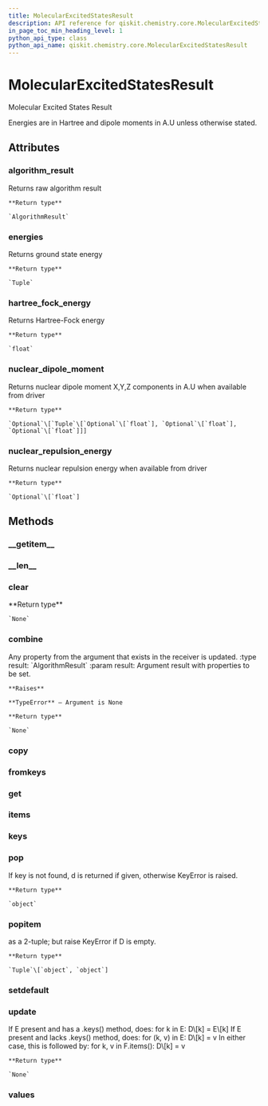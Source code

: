 ```yaml
---
title: MolecularExcitedStatesResult
description: API reference for qiskit.chemistry.core.MolecularExcitedStatesResult
in_page_toc_min_heading_level: 1
python_api_type: class
python_api_name: qiskit.chemistry.core.MolecularExcitedStatesResult
---
```


# MolecularExcitedStatesResult

<Class id="qiskit.chemistry.core.MolecularExcitedStatesResult" isDedicatedPage={true} github="https://github.com/qiskit-community/qiskit-aqua/tree/stable/0.7/qiskit/chemistry/core/chemistry_operator.py" signature="MolecularExcitedStatesResult(a_dict=None)" modifiers="class">
  Molecular Excited States Result

  Energies are in Hartree and dipole moments in A.U unless otherwise stated.

  ## Attributes

  <span id="molecularexcitedstatesresult-algorithm-result" />

  ### algorithm\_result

  <Attribute id="qiskit.chemistry.core.MolecularExcitedStatesResult.algorithm_result" attributeTypeHint="qiskit.aqua.algorithms.algorithm_result.AlgorithmResult">
    Returns raw algorithm result

    **Return type**

    `AlgorithmResult`
  </Attribute>

  <span id="molecularexcitedstatesresult-energies" />

  ### energies

  <Attribute id="qiskit.chemistry.core.MolecularExcitedStatesResult.energies" attributeTypeHint="Tuple">
    Returns ground state energy

    **Return type**

    `Tuple`
  </Attribute>

  <span id="molecularexcitedstatesresult-hartree-fock-energy" />

  ### hartree\_fock\_energy

  <Attribute id="qiskit.chemistry.core.MolecularExcitedStatesResult.hartree_fock_energy" attributeTypeHint="float">
    Returns Hartree-Fock energy

    **Return type**

    `float`
  </Attribute>

  <span id="molecularexcitedstatesresult-nuclear-dipole-moment" />

  ### nuclear\_dipole\_moment

  <Attribute id="qiskit.chemistry.core.MolecularExcitedStatesResult.nuclear_dipole_moment" attributeTypeHint="Optional[Tuple[Optional[float], Optional[float], Optional[float]]]">
    Returns nuclear dipole moment X,Y,Z components in A.U when available from driver

    **Return type**

    `Optional`\[`Tuple`\[`Optional`\[`float`], `Optional`\[`float`], `Optional`\[`float`]]]
  </Attribute>

  <span id="molecularexcitedstatesresult-nuclear-repulsion-energy" />

  ### nuclear\_repulsion\_energy

  <Attribute id="qiskit.chemistry.core.MolecularExcitedStatesResult.nuclear_repulsion_energy" attributeTypeHint="Optional[float]">
    Returns nuclear repulsion energy when available from driver

    **Return type**

    `Optional`\[`float`]
  </Attribute>

  ## Methods

  <span id="molecularexcitedstatesresult-getitem" />

  ### \_\_getitem\_\_

  <Function id="qiskit.chemistry.core.MolecularExcitedStatesResult.__getitem__" signature="MolecularExcitedStatesResult.__getitem__(key)" />

  <span id="molecularexcitedstatesresult-len" />

  ### \_\_len\_\_

  <Function id="qiskit.chemistry.core.MolecularExcitedStatesResult.__len__" signature="MolecularExcitedStatesResult.__len__()" />

  <span id="molecularexcitedstatesresult-clear" />

  ### clear

  <Function id="qiskit.chemistry.core.MolecularExcitedStatesResult.clear" signature="MolecularExcitedStatesResult.clear()">
    **Return type**

    `None`
  </Function>

  <span id="molecularexcitedstatesresult-combine" />

  ### combine

  <Function id="qiskit.chemistry.core.MolecularExcitedStatesResult.combine" signature="MolecularExcitedStatesResult.combine(result)">
    Any property from the argument that exists in the receiver is updated. :type result: `AlgorithmResult` :param result: Argument result with properties to be set.

    **Raises**

    **TypeError** – Argument is None

    **Return type**

    `None`
  </Function>

  <span id="molecularexcitedstatesresult-copy" />

  ### copy

  <Function id="qiskit.chemistry.core.MolecularExcitedStatesResult.copy" signature="MolecularExcitedStatesResult.copy()" />

  <span id="molecularexcitedstatesresult-fromkeys" />

  ### fromkeys

  <Function id="qiskit.chemistry.core.MolecularExcitedStatesResult.fromkeys" signature="MolecularExcitedStatesResult.fromkeys(iterable, value=None)" modifiers="classmethod" />

  <span id="molecularexcitedstatesresult-get" />

  ### get

  <Function id="qiskit.chemistry.core.MolecularExcitedStatesResult.get" signature="MolecularExcitedStatesResult.get(k[, d]) → D[k] if k in D, else d.  d defaults to None." />

  <span id="molecularexcitedstatesresult-items" />

  ### items

  <Function id="qiskit.chemistry.core.MolecularExcitedStatesResult.items" signature="MolecularExcitedStatesResult.items() → a set-like object providing a view on D’s items" />

  <span id="molecularexcitedstatesresult-keys" />

  ### keys

  <Function id="qiskit.chemistry.core.MolecularExcitedStatesResult.keys" signature="MolecularExcitedStatesResult.keys() → a set-like object providing a view on D’s keys" />

  <span id="molecularexcitedstatesresult-pop" />

  ### pop

  <Function id="qiskit.chemistry.core.MolecularExcitedStatesResult.pop" signature="MolecularExcitedStatesResult.pop(key, default=None)">
    If key is not found, d is returned if given, otherwise KeyError is raised.

    **Return type**

    `object`
  </Function>

  <span id="molecularexcitedstatesresult-popitem" />

  ### popitem

  <Function id="qiskit.chemistry.core.MolecularExcitedStatesResult.popitem" signature="MolecularExcitedStatesResult.popitem()">
    as a 2-tuple; but raise KeyError if D is empty.

    **Return type**

    `Tuple`\[`object`, `object`]
  </Function>

  <span id="molecularexcitedstatesresult-setdefault" />

  ### setdefault

  <Function id="qiskit.chemistry.core.MolecularExcitedStatesResult.setdefault" signature="MolecularExcitedStatesResult.setdefault(k[, d]) → D.get(k,d), also set D[k]=d if k not in D" />

  <span id="molecularexcitedstatesresult-update" />

  ### update

  <Function id="qiskit.chemistry.core.MolecularExcitedStatesResult.update" signature="MolecularExcitedStatesResult.update(*args, **kwargs)">
    If E present and has a .keys() method, does: for k in E: D\[k] = E\[k] If E present and lacks .keys() method, does: for (k, v) in E: D\[k] = v In either case, this is followed by: for k, v in F.items(): D\[k] = v

    **Return type**

    `None`
  </Function>

  <span id="molecularexcitedstatesresult-values" />

  ### values

  <Function id="qiskit.chemistry.core.MolecularExcitedStatesResult.values" signature="MolecularExcitedStatesResult.values() → an object providing a view on D’s values" />
</Class>

